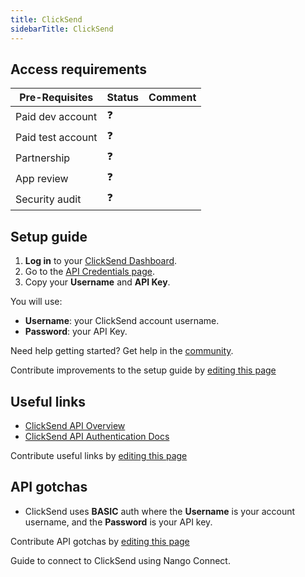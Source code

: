 ```yaml
---
title: ClickSend
sidebarTitle: ClickSend
---
```



<Overview />
<PreBuiltTooling />
<PreBuiltUseCases />

## Access requirements
| Pre-Requisites | Status | Comment |
| - | - | - |
| Paid dev account | ❓ |  |
| Paid test account | ❓ |  |
| Partnership | ❓ |  |
| App review | ❓ |  |
| Security audit | ❓ |  |

## Setup guide

1. **Log in** to your [ClickSend Dashboard](https://dashboard.clicksend.com/).
2. Go to the [API Credentials page](https://dashboard.clicksend.com/account/subaccounts).
3. Copy your **Username** and **API Key**.

You will use:

- **Username**: your ClickSend account username.
- **Password**: your API Key.

<Tip>Need help getting started? Get help in the [community](https://nango.dev/slack).</Tip>

<Note>Contribute improvements to the setup guide by [editing this page](https://github.com/nangohq/nango/tree/master/docs-v2/integrations/all/clicksend.mdx)</Note>

## Useful links

- [ClickSend API Overview](https://developers.clicksend.com/docs)
- [ClickSend API Authentication Docs](https://developers.clicksend.com/docs#authentication)

<Note>Contribute useful links by [editing this page](https://github.com/nangohq/nango/tree/master/docs-v2/integrations/all/clicksend.mdx)</Note>

## API gotchas

- ClickSend uses **BASIC** auth where the **Username** is your account username, and the **Password** is your API key.

<Note>Contribute API gotchas by [editing this page](https://github.com/nangohq/nango/tree/master/docs-v2/integrations/all/clicksend.mdx)</Note>

<Card title="Connect to ClickSend" icon="link" href="/integrations/all/clicksend/connect" horizontal>
  Guide to connect to ClickSend using Nango Connect.
</Card>
